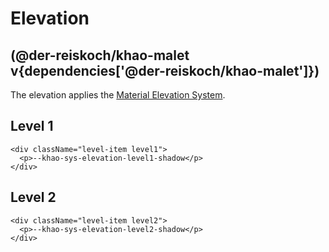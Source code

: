 
<Meta title="Khao Malet/Elevation" />

# Elevation

## (@der-reiskoch/khao-malet v{dependencies['@der-reiskoch/khao-malet']})

The elevation applies the [Material Elevation System](https://m3.material.io/styles/elevation/overview).

## Level 1

<div className="sb-container">
  <div className="container">

    <div className="level-item level1">
      <p>--khao-sys-elevation-level1-shadow</p>
    </div>

  </div>
</div>

## Level 2

<div className="sb-container">
  <div className="container">

    <div className="level-item level2">
      <p>--khao-sys-elevation-level2-shadow</p>
    </div>

  </div>
</div>

<style>
  {`


  .sb-container {
    margin-top: 24px;
    margin-bottom: 48px;
    padding: 1rem;
    background-color: var(--khao-sys-color-background);
  }

  .container {
    display:flex;
    flex-direction: row;
    justify-content: flex-start;
    align-items: center;
    flex-wrap: wrap;
    gap: 2rem;
    
  }

  .level-item {
    display:flex;
    flex-direction: column;
    justify-content: center;
    align-items: center;
    font-weight: 800;
    margin: 0 auto;
    width: 80%;
    height: 100px;
    border-radius: var(--khao-sys-shape-corner-small);
    background-color: var(--khao-sys-color-surface-container-lowest);

      p {
        color: var(--khao-sys-color-on-surface-container-lowest) !important;
      }
  }

  .level1 {
    z-index: var(--khao-sys-elevation-level1-distance);
    box-shadow: var(--khao-sys-elevation-level1-shadow);
  }

  .level2 {
    z-index: var(--khao-sys-elevation-level2-distance);
    box-shadow: var(--khao-sys-elevation-level2-shadow);
  }

  `}
</style>
